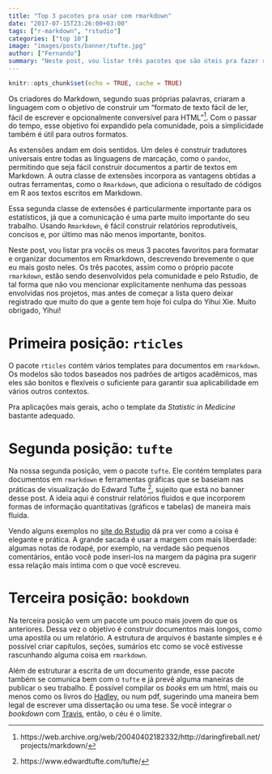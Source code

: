 ```yaml
---
title: "Top 3 pacotes pra usar com rmarkdown"
date: "2017-07-15T23:26:00+03:00"
tags: ["r-markdown", "rstudio"]
categories: ["top 10"]
image: "images/posts/banner/tufte.jpg"
author: ["Fernando"]
summary: "Neste post, vou listar três pacotes que são úteis pra fazer relatórios bonitos em Rmarkdown."
---
```


```r
knitr::opts_chunk$set(echo = TRUE, cache = TRUE)
```


Os criadores do Markdown, segundo suas próprias palavras, criaram a linguagem com o objetivo de construir um "formato de texto fácil de ler, fácil de escrever e opcionalmente conversível para HTML"[^criacao_rmd]. Com o passar do tempo, esse objetivo foi expandido pela comunidade, pois a simplicidade também é útil para outros formatos.

As extensões andam em dois sentidos. Um deles é construir tradutores universais entre todas as linguagens de marcação, como o `pandoc`, permitindo que seja fácil construir documentos a partir de textos em Markdown. A outra classe de extensões incorpora as vantagens obtidas a outras ferramentas, como o `Rmarkdown`, que adiciona o resultado de códigos em R aos textos escritos em Markdown. 

Essa segunda classe de extensões é particularmente importante para os estatísticos, já que a comunicação é uma parte muito importante do seu trabalho. Usando `Rmarkdown`, é fácil construir relatórios reprodutíveis, concisos e, por último mas não menos importante, bonitos. 

Neste post, vou listar pra vocês os meus 3 pacotes favoritos para formatar e organizar documentos em Rmarkdown, descrevendo brevemente o que eu mais gosto neles. Os três pacotes, assim como o próprio pacote `rmarkdown`, estão sendo desenvolvidos pela comunidade e pelo Rstudio, de tal forma que não vou mencionar explicitamente nenhuma das pessoas envolvidas nos projetos, mas antes de começar a lista quero deixar registrado que muito do que a gente tem hoje foi culpa do Yihui Xie. Muito obrigado, Yihui! 

# Primeira posição: `rticles`

O pacote `rticles` contém vários templates para documentos em `rmarkdown`. Os modelos são todos baseados nos padrões de artigos acadêmicos, mas eles são bonitos e flexíveis o suficiente para garantir sua aplicabilidade em vários outros contextos.

Pra aplicações mais gerais, acho o template da _Statistic in Medicine_ bastante adequado.

# Segunda posição: `tufte`

Na nossa segunda posição, vem o pacote `tufte`. Ele contém templates para documentos em `rmarkdown` e ferramentas gráficas que se baseiam nas práticas de visualização do Edward Tufte [^tufte], sujeito que está no banner desse post. A ideia aqui é construir relatórios fluidos e que incorporem formas de informação quantitativas (gráficos e tabelas) de maneira mais fluida.

Vendo alguns exemplos no [site do Rstudio](http://rmarkdown.rstudio.com/tufte_handout_format.html) dá pra ver como a coisa é elegante e prática. A grande sacada é usar a margem com mais liberdade: algumas notas de rodapé, por exemplo, na verdade são pequenos comentários, então você pode inseri-los na margem da página pra sugerir essa relação mais íntima com o que você escreveu. 

[^tufte]: https://www.edwardtufte.com/tufte/

# Terceira posição: `bookdown`

Na terceira posição vem um pacote um pouco mais jovem do que os anteriores. Dessa vez o objetivo é construir documentos mais longos, como uma apostila ou um relatório. A estrutura de arquivos é bastante simples e é possível criar capítulos, seções, sumários etc como se você estivesse rascunhando alguma coisa em `rmarkdown`. 

Além de estruturar a escrita de um documento grande, esse pacote também se comunica bem com o `tufte` e já prevê alguma maneiras de publicar o seu trabalho. É possível compilar os _books_ em um html, mais ou menos como os livros do [Hadley](http://rmarkdown.rstudio.com/tufte_handout_format.html), ou num pdf, sugerindo uma maneira bem legal de escrever uma dissertação ou uma tese. Se você integrar o _bookdown_ com [Travis](https://travis-ci.org/), então, o céu é o limite.

[^criacao_rmd]: https://web.archive.org/web/20040402182332/http://daringfireball.net/projects/markdown/
